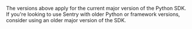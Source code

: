 <Alert>

The versions above apply for the current major version of the Python SDK. If you're looking to use Sentry with older Python or framework versions, consider using an older major version of the SDK.

</Alert>
